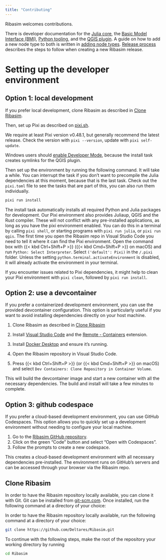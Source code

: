 ```yaml
---
title: "Contributing"
---
```


Ribasim welcomes contributions.

There is developer documentation for the [Julia core](/dev/core.qmd), the [Basic Model Interface (BMI)](/dev/bmi.qmd), [Python tooling](/dev/python.qmd), and the [QGIS plugin](/dev/qgis.qmd).
A guide on how to add a new node type to both is written in [adding node types](/dev/addnode.qmd).
[Release process](/dev/release.qmd) describes the steps to follow when creating a new Ribasim release.

# Setting up the developer environment

## Option 1: local development
If you prefer local development, clone Ribasim as described in [Clone Ribasim](#clone-ribasim).

Then, set up Pixi as described on [pixi.sh](https://pixi.sh/latest/).

We require at least Pixi version v0.48.1, but generally recommend the latest release.
Check the version with `pixi --version`, update with `pixi self-update`.

Windows users should [enable Developer Mode](https://learn.microsoft.com/en-us/windows/apps/get-started/enable-your-device-for-development#activate-developer-mode), because the install task creates symlinks for the QGIS plugin.

Then set up the environment by running the following command. It will take a while.
You can interrupt the task if you don't want to precompile the Julia dependencies at this moment, because that is the last task.
Check out the `pixi.toml` file to see the tasks that are part of this, you can also run them individually.

```sh
pixi run install
```

The install task automatically installs all required Python and Julia packages for development.
Our Pixi environment also provides Juliaup, QGIS and the Rust compiler.
These will not conflict with any pre-installed applications, as long as you have the pixi environment enabled.
You can do this in a terminal by calling `pixi shell`, or starting programs with `pixi run julia`, or `pixi run qgis`.
The first time you open the Ribasim repo in Visual Studio Code you need to tell it where it can find the Pixi environment.
Open the command box with {{< kbd Ctrl+Shift+P >}} ({{< kbd Cmd+Shift+P >}} on macOS) and run `Python: Select Interpreter`.
Select `('default': Pixi)` in the `/.pixi` folder.
Unless the setting `python.terminal.activateEnvironment` is disabled, it will already activate the environment in your terminal.

If you encounter issues related to Pixi dependencies, it might help to clean your Pixi environment with `pixi clean`, followed by `pixi run install`.

## Option 2: use a devcontainer
If you prefer a containerized development environment, you can use the provided devcontainer configuration. This option is particularly useful if you want to avoid installing dependencies directly on your host machine.

1. Clone Ribasim as described in [Clone Ribasim](#clone-ribasim)

1. Install [Visual Studio Code](https://code.visualstudio.com/) and the [Remote - Containers](https://marketplace.visualstudio.com/items?itemName=ms-vscode-remote.remote-containers) extension.
2. Install [Docker Desktop](https://www.docker.com/products/docker-desktop/) and ensure it's running.
3. Open the Ribasim repository in Visual Studio Code.
4. Press {{< kbd Ctrl+Shift+P >}} (or {{< kbd Cmd+Shift+P >}} on macOS) and select `Dev Containers: Clone Repository in Container Volume`.

This will build the devcontainer image and start a new container with all the necessary dependencies. The build and install will take a few minutes to complete.

## Option 3: github codespace
If you prefer a cloud-based development environment, you can use GitHub Codespaces. This option allows you to quickly set up a development environment without needing to configure your local machine.

1. Go to the [Ribasim GitHub repository](https://github.com/Deltares/Ribasim).
2. Click on the green "Code" button and select "Open with Codespaces".
3. Follow the prompts to create a new codespace.

This creates a cloud-based development environment with all necessary dependencies pre-installed. The environment runs on GitHub's servers and can be accessed through your browser via the Ribasim repo.

## Clone Ribasim

In order to have the Ribasim repository locally available, you can clone it with Git.
Git can be installed from [git-scm.com](https://git-scm.com/downloads).
Once installed, run the following command at a directory of your choice:

In order to have the Ribasim repository locally available, run the following command at a directory of your choice:

```sh
git clone https://github.com/Deltares/Ribasim.git
```

To continue with the following steps, make the root of the repository your working directory by running

```sh
cd Ribasim
```
